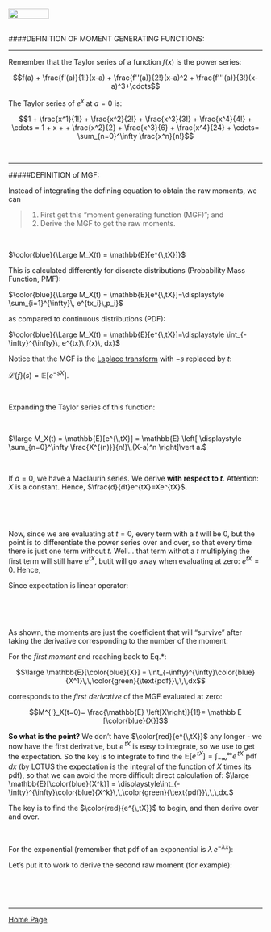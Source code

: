 <br>
<a href="http://rinterested.github.io/statistics/index.html">
<img HEIGHT="20" WIDTH="80" src="https://cloud.githubusercontent.com/assets/9312897/10556783/a27a26fa-745c-11e5-9b1a-2d5bd737387a.PNG"></a>
<br><br>



####DEFINITION OF MOMENT GENERATING FUNCTIONS:

---

Remember that the Taylor series of a function $f(x)$ is the power series:

$$f(a) + \frac{f'(a)}{1!}(x-a) + \frac{f''(a)}{2!}(x-a)^2 + \frac{f'''(a)}{3!}(x-a)^3+\cdots$$

The Taylor series of $e^x$ at $a=0$ is:

$$1 + \frac{x^1}{1!} + \frac{x^2}{2!} + \frac{x^3}{3!} + \frac{x^4}{4!} + \cdots = 1 + x + + \frac{x^2}{2} + \frac{x^3}{6} + \frac{x^4}{24} + \cdots= \sum_{n=0}^\infty \frac{x^n}{n!}$$

<br>

---

#####DEFINITION of MGF:

Instead of integrating the defining equation to obtain the raw moments, we can 

>1. First get this "moment generating function (MGF)"; and 
2. Derive the MGF to get the raw moments.


<br>

$\color{blue}{\Large M_X(t) = \mathbb{E}[e^{\,tX}]}$

This is calculated differently for discrete distributions (Probability Mass Function, PMF):

$\color{blue}{\Large M_X(t) = \mathbb{E}[e^{\,tX}]=\displaystyle \sum_{i=1}^{\infty}\, e^{tx_i}\,p_i}$

as compared to continuous distributions (PDF):

$\color{blue}{\Large M_X(t) = \mathbb{E}[e^{\,tX}]=\displaystyle \int_{-\infty}^{\infty}\, e^{tx}\,f(x)\, dx}$


Notice that the MGF is the [Laplace transform](https://en.wikipedia.org/wiki/Laplace_transform#Probability_theory) with $-s$ replaced by $t$:

$\mathscr L\{f\}(s)= \mathbb E [e^{-sX}].$

<br>

Expanding the Taylor series of this function:

<br>

$\large M_X(t) = \mathbb{E}[e^{\,tX}] = \mathbb{E} \left[ \displaystyle \sum_{n=0}^\infty \frac{X^{(n)}}{n!}\,(X-a)^n \right]\vert a.$

<br>

If $a = 0$, we have a  Maclaurin series. We derive **with respect to $t$**. Attention: $X$ is a constant. Hence, $\frac{d}{dt}e^{tX}=Xe^{tX}$.


<br>

\begin{align}
 M_X(t) &=\mathbb{E}[e^{\,tX}]\\ &= \mathbb{E} \left[1 + \frac{Xe^{tX}}{1!} \, (t-a) \, + \frac{X^2e^{tX}}{2!} \, (t-a)^2 \, + \frac{X^3e^{tX}}{3!} \, (t-a)^3 \, + \cdots \right] |a = 0\\
&=\mathbb{E} \left[1 + \frac{Xe^{tX}}{1!} \, t \, + \frac{X^2e^{tX}}{2!} \, t^2 \, + \frac{X^3e^{tX}}{3!} \, t^3 \, + \cdots \right]
\end{align}

<br>

Now, since we are evaluating at $t=0$, every term with a $t$ will be $0$, but the point is to differentiate the power series over and over, so that every time there is just one term without $t$. Well... that term withot a $t$ multiplying the first term will still have $e^{tX}$, butit will go away when evaluating at zero: $e^{tX}=0.$ Hence,

\begin{align}
 M_X(t) &=\mathbb{E}[e^{\,tX}]\\ &=\mathbb{E} \left[1 + \frac{Xe^{tX}}{1!} \, t \, + \frac{X^2e^{tX}}{2!} \, t^2 \, + \frac{X^3e^{tX}}{3!} \, t^3 \, + \cdots \right]\\
&=\mathbb{E} \left[1 + \frac{X}{1!} \, t \, + \frac{X^2}{2!} \, t^2 \, + \frac{X^3}{3!} \, t^3 \, + \cdots \right]
\end{align}

Since expectation is linear operator:

<br>

\begin{align}
M_X(t) &= \mathbb{E}[e^{\,tX}]=1 + \mathbb{E} \left[ \frac{X}{1!} \, t \right] \, + \mathbb{E} \left[ \frac{X^2}{2!} \, t^2 \right] \, + \mathbb{E} \left[ \frac{X^3}{3!} \, t^3 \right] \, + \cdots\\
&= \mathbb{E}[\color{red}{e^{\,tX}}]=1 +  \frac{\mathbb{E} \left[X\right]}{1!} \, t  \, +  \frac{\mathbb{E} \left[X^2\right]}{2!} \, t^2  \, +  \frac{\mathbb{E} \left[X^3\right]}{3!} \, t^3 \, + \cdots
\end{align}

<br>

As shown, the moments are just the coefficient that will "survive" after taking the derivative corresponding to the number of the moment:

For the *first moment* and reaching back to Eq.*:

$$\large \mathbb{E}[\color{blue}{X}] = \int_{-\infty}^{\infty}\color{blue}{X^1}\,\,\color{green}{\text{pdf}}\,\,\,dx$$

corresponds to the *first derivative* of the MGF evaluated at zero:


$$M^{'}_X(t=0)= \frac{\mathbb{E} \left[X\right]}{1!}= \mathbb E [\color{blue}{X}]$$

**So what is the point?** We don't have $\color{red}{e^{\,tX}}$ any longer - we now have the first derivative, but $e^{\,tX}$ is easy to integrate, so we use to get the expectation. So the key is to integrate to find the $\mathbb{E}[e^{\,tX}]=\displaystyle\int_{-\infty}^{\infty}e^{\,tX}\,\,\text{pdf}\,\,\,dx$ (by LOTUS the expectation is the integral of the function of $X$ times its pdf), so that we can avoid the more difficult direct calculation of: $\large \mathbb{E}[\color{blue}{X^k}] = \displaystyle\int_{-\infty}^{\infty}\color{blue}{X^k}\,\,\color{green}{\text{pdf}}\,\,\,dx.$

The key is to find the $\color{red}{e^{\,tX}}$ to begin, and then derive over and over.

<br>

For the exponential (remember that pdf of an exponential is $\lambda\,e^{-\lambda x}$):

\begin{align}
M_X(t) &=\mathbb{E}[e^{\,tX}]=\displaystyle\int_{-\infty}^{\infty}e^{\,tX}\,\,\text{pdf}\,\,\,dx\\
&= \displaystyle\int_{-\infty}^{\infty}e^{\,tX}\,\,\,\lambda\,e^{-\lambda x}\,\,dx\\ 
&= \lambda \displaystyle\int_{-\infty}^{\infty}e^{\,X(t-\lambda)}\,\,\,dx\\
&= \lambda \left(\left.\frac{e^{\,X(t-\lambda)}}{X(t-\lambda)} \right|_{-\infty}^{\infty}\right)=\frac{\lambda}{t-\lambda}\\ 
&= \lambda\,(t-\lambda)^{-1}.
\end{align}

Let's put it to work to derive the second raw moment (for example):

<br>
\begin{align} M_X^{2}(t = 0) &=\frac{d^2}{dt^2}M_X(t=0)\\
&= \frac{d^2}{dt^2}\lambda\,(t-\lambda)^{-1}=\frac{2}{\lambda^2}.
\end{align}

<br>

---

<a href="http://rinterested.github.io/statistics/index.html">Home Page</a>
